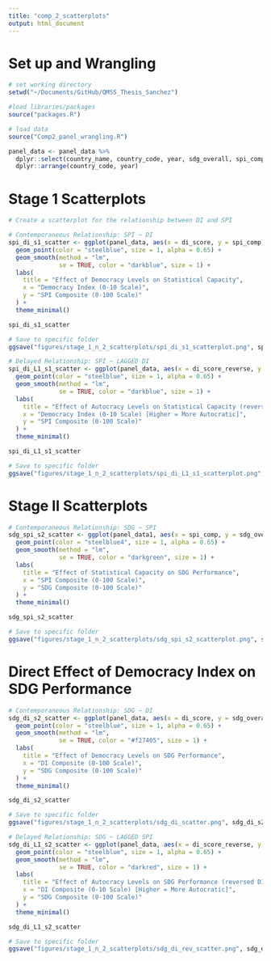 ```yaml
---
title: "comp_2_scatterplots"
output: html_document
---
```

# Set up and Wrangling 
```r
# set working directory
setwd("~/Documents/GitHub/QMSS_Thesis_Sanchez")

#load libraries/packages
source("packages.R")

# load data
source("Comp2_panel_wrangling.R")

panel_data <- panel_data %>% 
  dplyr::select(country_name, country_code, year, sdg_overall, spi_comp, di_score, log_gdppc, income_level_recoded, di_score_reverse) %>%
  dplyr::arrange(country_code, year)
```

# Stage 1 Scatterplots
```r
# Create a scatterplot for the relationship between DI and SPI

# Contemporaneous Relationship: SPI ~ DI
spi_di_s1_scatter <- ggplot(panel_data, aes(x = di_score, y = spi_comp)) + 
  geom_point(color = "steelblue", size = 1, alpha = 0.65) +
  geom_smooth(method = "lm", 
              se = TRUE, color = "darkblue", size = 1) +
  labs(
    title = "Effect of Democracy Levels on Statistical Capacity",
    x = "Democracy Index (0-10 Scale)",
    y = "SPI Composite (0-100 Scale)"
  ) +
  theme_minimal()

spi_di_s1_scatter

# Save to specific folder
ggsave("figures/stage_1_n_2_scatterplots/spi_di_s1_scatterplot.png", spi_di_s1_scatter, width = 8, height = 6)

# Delayed Relationship: SPI ~ LAGGED DI
spi_di_L1_s1_scatter <- ggplot(panel_data, aes(x = di_score_reverse, y = spi_comp)) + 
  geom_point(color = "steelblue", size = 1, alpha = 0.65) +
  geom_smooth(method = "lm", 
              se = TRUE, color = "darkblue", size = 1) +
  labs(
    title = "Effect of Autocracy Levels on Statistical Capacity (reversed DI)",
    x = "Democracy Index (0-10 Scale) [Higher = More Autocratic]",
    y = "SPI Composite (0-100 Scale)"
  ) +
  theme_minimal()

spi_di_L1_s1_scatter

# Save to specific folder
ggsave("figures/stage_1_n_2_scatterplots/spi_di_L1_s1_scatterplot.png", spi_di_L1_s1_scatter, width = 8, height = 6)
```

# Stage II Scatterplots
```r
# Contemporaneous Relationship: SDG ~ SPI
sdg_spi_s2_scatter <- ggplot(panel_data1, aes(x = spi_comp, y = sdg_overall)) + 
  geom_point(color = "steelblue4", size = 1, alpha = 0.65) +
  geom_smooth(method = "lm", 
              se = TRUE, color = "darkgreen", size = 1) +
  labs(
    title = "Effect of Statistical Capacity on SDG Performance",
    x = "SPI Composite (0-100 Scale)",
    y = "SDG Composite (0-100 Scale)"
  ) +
  theme_minimal()

sdg_spi_s2_scatter

# Save to specific folder
ggsave("figures/stage_1_n_2_scatterplots/sdg_spi_s2_scatterplot.png", sdg_spi_s2_scatter, width = 8, height = 6)
```

# Direct Effect of Democracy Index on SDG Performance
```r
# Contemporaneous Relationship: SDG ~ DI
sdg_di_s2_scatter <- ggplot(panel_data, aes(x = di_score, y = sdg_overall)) + 
  geom_point(color = "steelblue", size = 1, alpha = 0.65) +
  geom_smooth(method = "lm", 
              se = TRUE, color = "#f27405", size = 1) +
  labs(
    title = "Effect of Democracy Levels on SDG Performance",
    x = "DI Composite (0-100 Scale)",
    y = "SDG Composite (0-100 Scale)"
  ) +
  theme_minimal()

sdg_di_s2_scatter

# Save to specific folder
ggsave("figures/stage_1_n_2_scatterplots/sdg_di_scatter.png", sdg_di_s2_scatter, width = 8, height = 6)

# Delayed Relationship: SDG ~ LAGGED SPI
sdg_di_L1_s2_scatter <- ggplot(panel_data, aes(x = di_score_reverse, y = sdg_overall)) + 
  geom_point(color = "steelblue", size = 1, alpha = 0.65) +
  geom_smooth(method = "lm", 
              se = TRUE, color = "darkred", size = 1) +
  labs(
    title = "Effect of Autocracy Levels on SDG Performance (reversed DI)",
    x = "DI Composite (0-10 Scale) [Higher = More Autocratic]",
    y = "SDG Composite (0-100 Scale)"
  ) +
  theme_minimal()

sdg_di_L1_s2_scatter

# Save to specific folder
ggsave("figures/stage_1_n_2_scatterplots/sdg_di_rev_scatter.png", sdg_di_L1_s2_scatter, width = 8, height = 6)
```

